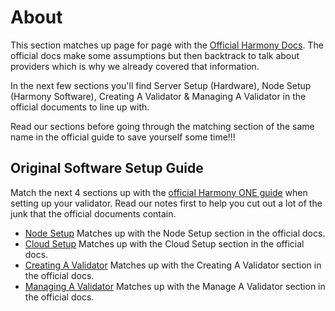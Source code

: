 
# About
This section matches up page for page with the [Official Harmony Docs](https://docs.harmony.one). The official docs make some assumptions but then backtrack to talk about providers which is why we already covered that information.

In the next few sections you'll find Server Setup (Hardware), Node Setup (Harmony Software), Creating A Validator & Managing A Validator in the official documents to line up with. 

<Callout emoji="ℹ️">
Read our sections before going through the matching section of the same name in the official guide to save yourself some time!!!
</Callout>

## Original Software Setup Guide
Match the next 4 sections up with the [official Harmony ONE guide](https://docs.harmony.one/home/network/validators) when setting up your validator. Read our notes first to help you cut out a lot of the junk that the official documents contain.
- [Node Setup](/companion/official/node) Matches up with the Node Setup section in the official docs.
- [Cloud Setup](/companion/official/setup/cloud) Matches up with the Cloud Setup section in the official docs.
- [Creating A Validator](/companion/official/create) Matches up with the Creating A Validator section in the official docs.
- [Managing A Validator](/companion/official/manage) Matches up with the Manage A Validator section in the official docs.